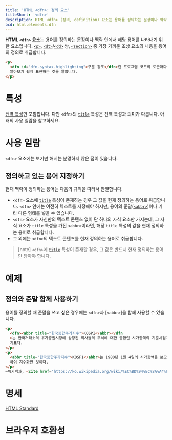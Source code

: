 ```yaml
---
title: 'HTML <dfn>: 정의 요소'
titleShort: '<dfn>'
description: HTML <dfn> (정의, definition) 요소는 용어를 정의하는 문장이나 맥락 안에서 해당 용어를 나타내기 위한 요소입니다.
bcd: html.elements.dfn
---
```


**HTML `<dfn>` 요소**는 용어를 정의하는 문장이나 맥락 안에서 해당 용어를 나타내기 위한 요소입니다. [`<p>`](./p), [`<dt>`](./dt)/[`<dd>`](./dd) 쌍, [`<section>`](./section) 중 가장 가까운 조상 요소의 내용을 용어의 정의로 취급합니다.

```html hidden name=demo
<p>
  <dfn id="dfn-syntax-highlighting">구문 강조</dfn>란 프로그램 코드의 토큰마다 종류에 따른 색이나 스타일을 적용해
  알아보기 쉽게 표현하는 것을 말합니다.
</p>
```

<LiveExample height={140} lang="html" name="demo" />

# 특성

[전역 특성](/docs/Web/HTML/Global_attributes)만 포함합니다. 다만 `<dfn>`의 [`title`](../Global_attributes#term-title) 특성은 전역 특성과 의미가 다릅니다. 아래의 사용 일람을 참고하세요.

# 사용 일람

`<dfn>` 요소에는 보기만 해서는 분명하지 않은 점이 있습니다.

## 정의하고 있는 용어 지정하기

현재 맥락이 정의하는 용어는 다음의 규칙을 따라서 판별합니다.

- `<dfn>` 요소에 [`title`](../Global_attributes#term-title) 특성이 존재하는 경우 그 값을 현재 정의하는 용어로 취급합니다. `<dfn>` 안에는 여전히 텍스트를 지정해야 하지만, 용어의 준말([`<abbr>`](./abbr))이나 기타 다른 형태를 넣을 수 있습니다.
- `<dfn>` 요소가 자신만의 텍스트 콘텐츠 없이 단 하나의 자식 요소만 가지는데, 그 자식 요소가 `title` 특성을 가진 `<abbr>`이라면, 해당 `title` 특성의 값을 현재 정의하는 용어로 취급합니다.
- 그 외에는 `<dfn>`의 텍스트 콘텐츠를 현재 정의하는 용어로 취급합니다.

> [note] `<dfn>`에 [`title`](../Global_attributes#term-title) 특성이 존재할 경우, 그 값은 반드시 현재 정의하는 용어만 담아야 합니다.

# 예제

## 정의와 준말 함께 사용하기

용어를 정의할 때 준말을 쓰고 싶은 경우에는 `<dfn>`과 [`<abbr>`]을 함께 사용할 수 있습니다.

```html hidden name=abbr
<p>
  <dfn><abbr title="한국종합주가지수">KOSPI</abbr></dfn
  >는 한국거래소의 유가증권시장에 상장된 회사들의 주식에 대한 총합인 시가총액의 기준시점과 비교시점을 비교하여 나타낸
  지표다.
</p>
<p>
  <abbr title="한국종합주가지수">KOSPI</abbr>는 1980년 1월 4일의 시가총액을 분모로 하고, 산출시점의 시가총액을 분자로
  하여 지수화한 것이다.
</p>
—위키백과, <cite href="https://ko.wikipedia.org/wiki/%EC%BD%94%EC%8A%A4%ED%94%BC">'코스피'</cite>
```

<LiveExample name="abbr" height={240} />

# 명세

[HTML Standard](https://html.spec.whatwg.org/multipage/semantics.html#the-dfn-element)

# 브라우저 호환성

<BrowserCompat data={props.bcd} />
